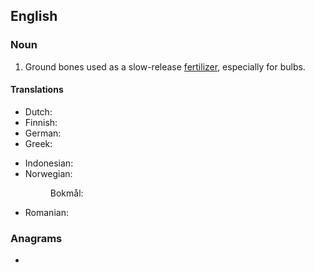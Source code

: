 {{also|bonemeal|bone-meal}}
==English==

===Noun===
{{en-noun|~}}

# Ground bones used as a slow-release [[fertilizer]], especially for bulbs.

====Translations====
{{trans-top|ground bones used as a slow-release fertilizer}}
* Dutch: {{t|nl|beendermeel|n}}
* Finnish: {{t|fi|luujauho}}
* German: {{t|de|Knochenmehl|n}}
* Greek: {{t+|el|οστεάλευρο|n|sc=Grek}}
{{trans-mid}}
* Indonesian: {{t+|id|tepung tulang}}
* Norwegian:
*: Bokmål: {{t|nb|beinmel|n}}
* Romanian: {{t+|ro|făină de oase|f}}
{{trans-bottom}}

===Anagrams===
* {{anagrams|en|a=abeelmno|mole bean}}